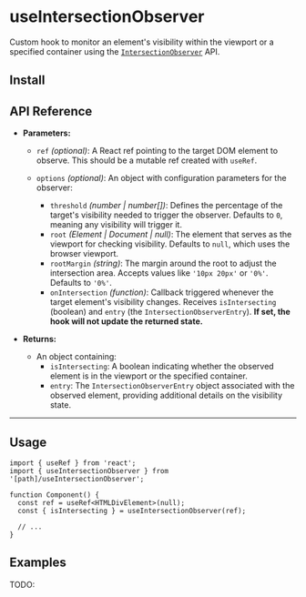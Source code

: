 
# useIntersectionObserver

Custom hook to monitor an element's visibility within the viewport or a specified container using the [`IntersectionObserver`](https://developer.mozilla.org/en-US/docs/Web/API/Intersection_Observer_API) API.

## Install

<FileSource path="@/foundations/hooks/useIntersectionObserver" />

## API Reference

- **Parameters:**

  - `ref` _(optional)_: A React ref pointing to the target DOM element to observe. This should be a mutable ref created with `useRef`.

  - `options` _(optional)_: An object with configuration parameters for the observer:
    - `threshold` _(number | number[])_: Defines the percentage of the target's visibility needed to trigger the observer. Defaults to `0`, meaning any visibility will trigger it.
    - `root` _(Element | Document | null)_: The element that serves as the viewport for checking visibility. Defaults to `null`, which uses the browser viewport.
    - `rootMargin` _(string)_: The margin around the root to adjust the intersection area. Accepts values like `'10px 20px'` or `'0%'`. Defaults to `'0%'`.
    - `onIntersection` _(function)_: Callback triggered whenever the target element's visibility changes. Receives `isIntersecting` (boolean) and `entry` (the `IntersectionObserverEntry`). **If set, the hook will not update the returned state.**

- **Returns:**
  - An object containing:
    - `isIntersecting`: A boolean indicating whether the observed element is in the viewport or the specified container.
    - `entry`: The `IntersectionObserverEntry` object associated with the observed element, providing additional details on the visibility state.

---

## Usage

```tsx copy
import { useRef } from 'react';
import { useIntersectionObserver } from '[path]/useIntersectionObserver';

function Component() {
  const ref = useRef<HTMLDivElement>(null);
  const { isIntersecting } = useIntersectionObserver(ref);

  // ...
}
```

## Examples

TODO:
